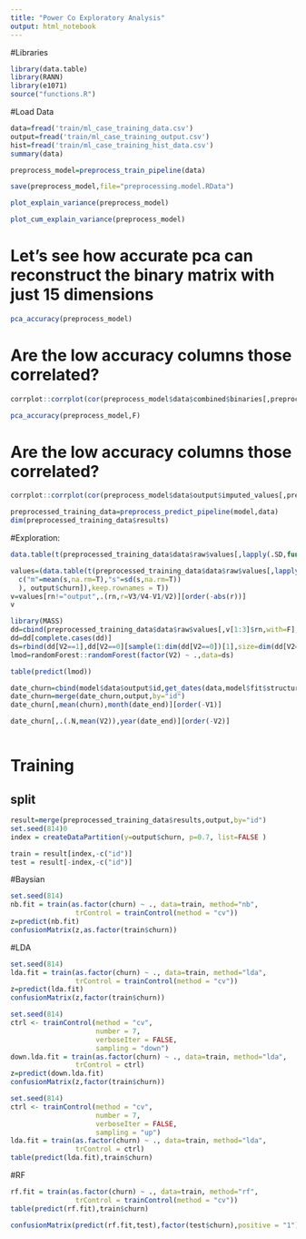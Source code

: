 ```yaml
---
title: "Power Co Exploratory Analysis"
output: html_notebook
---
```


#Libraries
```r
library(data.table)
library(RANN)
library(e1071)
source("functions.R")
```



#Load Data
```r
data=fread('train/ml_case_training_data.csv')
output=fread('train/ml_case_training_output.csv')
hist=fread('train/ml_case_training_hist_data.csv')
summary(data)
```


```r
preprocess_model=preprocess_train_pipeline(data)
```
```r
save(preprocess_model,file="preprocessing.model.RData")
```


```r
plot_explain_variance(preprocess_model)
```

```r
plot_cum_explain_variance(preprocess_model)
```

# Let's see how accurate pca can reconstruct the binary matrix with just 15 dimensions
```r
pca_accuracy(preprocess_model)
```

# Are the low accuracy columns those correlated?
```r
corrplot::corrplot(cor(preprocess_model$data$combined$binaries[,preprocess_model$fit$pca$bin_accuracy[accurate==F]$names,with=F]))
```

```r
pca_accuracy(preprocess_model,F)
```

# Are the low accuracy columns those correlated?
```r
corrplot::corrplot(cor(preprocess_model$data$output$imputed_values[,preprocess_model$fit$pca$val_accuracy[accurate==F]$names,with=F]))
```

```r
preprocessed_training_data=preprocess_predict_pipeline(model,data)
dim(preprocessed_training_data$results)
```

#Exploration:
```r
data.table(t(preprocessed_training_data$data$raw$values[,lapply(.SD,function(s) cor(s[!is.na(s)],output[!is.na(s)]$churn))]),keep.rownames = T)[order(-abs(V1))]
```
```r
values=(data.table(t(preprocessed_training_data$data$raw$values[,lapply(.SD,function(s) 
  c("m"=mean(s,na.rm=T),"s"=sd(s,na.rm=T))
  ), output$churn]),keep.rownames = T))
v=values[rn!="output",.(rn,r=V3/V4-V1/V2)][order(-abs(r))]
v
```
```r
library(MASS)
dd=cbind(preprocessed_training_data$data$raw$values[,v[1:3]$rn,with=F],output[,churn])
dd=dd[complete.cases(dd)]
ds=rbind(dd[V2==1],dd[V2==0][sample(1:dim(dd[V2==0])[1],size=dim(dd[V2==1])[1])])
lmod=randomForest::randomForest(factor(V2) ~ .,data=ds)

table(predict(lmod))


```


```r
date_churn=cbind(model$data$output$id,get_dates(data,model$fit$structure_model$indexes,F))
date_churn=merge(date_churn,output,by="id")
date_churn[,mean(churn),month(date_end)][order(-V1)]
```
```r
date_churn[,.(.N,mean(V2)),year(date_end)][order(-V2)]
```
```r

```


# Training
## split
```r
result=merge(preprocessed_training_data$results,output,by="id")
set.seed(814)0
index = createDataPartition(y=output$churn, p=0.7, list=FALSE )

train = result[index,-c("id")]
test = result[-index,-c("id")]
```

#Baysian
```r
set.seed(814)
nb.fit = train(as.factor(churn) ~ ., data=train, method="nb",
                trControl = trainControl(method = "cv"))
z=predict(nb.fit)
confusionMatrix(z,as.factor(train$churn))
```

#LDA
```r
set.seed(814)
lda.fit = train(as.factor(churn) ~ ., data=train, method="lda",
                trControl = trainControl(method = "cv"))
z=predict(lda.fit)
confusionMatrix(z,factor(train$churn))
```

```r
set.seed(814)
ctrl <- trainControl(method = "cv", 
                     number = 7, 
                     verboseIter = FALSE,
                     sampling = "down")
down.lda.fit = train(as.factor(churn) ~ ., data=train, method="lda",
                trControl = ctrl)
z=predict(down.lda.fit)
confusionMatrix(z,factor(train$churn))
```
```r
set.seed(814)
ctrl <- trainControl(method = "cv", 
                     number = 7, 
                     verboseIter = FALSE,
                     sampling = "up")
lda.fit = train(as.factor(churn) ~ ., data=train, method="lda",
                trControl = ctrl)
table(predict(lda.fit),train$churn)
```

#RF
```r
rf.fit = train(as.factor(churn) ~ ., data=train, method="rf",
                trControl = trainControl(method = "cv"))
table(predict(rf.fit),train$churn)
```
```r
confusionMatrix(predict(rf.fit,test),factor(test$churn),positive = "1")

```

